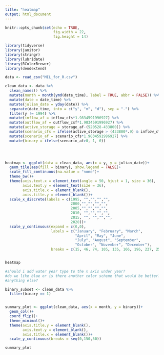 ```yaml
---
title: "heatmap"
output: html_document
---
```


```r
knitr::opts_chunk$set(echo = TRUE,
                      fig.width = 22,
                      fig.height = 14)
```



```r
library(tidyverse)
library(janitor)
library(stringr)
library(lubridate)
library(RColorBrewer)
library(dendextend)

data <- read_csv("MIL_for_R.csv")

clean_data <- data %>%
  clean_names() %>% 
  mutate(month = month(ymd(date_time), label = TRUE, abbr = FALSE)) %>% 
  mutate(date = date_time) %>% 
  mutate(julian_date = yday(date)) %>% 
  separate(date_time, into = c("y", "m", "d"), sep = "-") %>% 
  filter(y != 1994) %>% 
  mutate(inflow_af = inflow_cfs*1.9834591996927) %>% 
  mutate(outflow_af = outflow_csf*1.9834591996927) %>% 
  mutate(active_storage = storage_af-(520528-433800)) %>% 
  mutate(scenario_cfs = ifelse(active_storage > (433800*.9) & inflow_cfs > outflow_csf, active_storage - (433800*.9), NA)) %>% 
  mutate(scenario_af = scenario_cfs*1.9834591996927) %>% 
  mutate(binary = ifelse(scenario_af>0, 1, 0))
  




```


```r
heatmap <- ggplot(data = clean_data, aes(x = y, y = julian_date))+
  geom_tile(aes(fill = binary), show.legend = FALSE)+
  scale_fill_continuous(na.value = "none")+
  theme_bw()+
  theme(axis.text.x = element_text(angle = 50, hjust = 1, size = 36),
        axis.text.y = element_text(size = 36),
        axis.title.x = element_blank(),
        axis.title.y = element_blank())+
  scale_x_discrete(labels = c(1995, "","","","", 
                              2000,"","","","", 
                              2005,"","","","", 
                              2010, "","","","", 
                              2015, "", "","","",
                              2020))+
  scale_y_continuous(expand = c(0,0),
                     labels = c("January", "February", "March",
                                "April", "May", "June", 
                                "July", "August", "September", 
                                "October", "November", "December"), 
                     breaks = c(15, 46, 74, 105, 135, 166, 196, 227, 258, 288, 319, 349))


heatmap

#should i add water year type to the x axis under year?
#do we like blue or is there another color scheme that would be better?
#anything else?


```




```r

binary_subset <- clean_data %>% 
  filter(binary == 1)


summary_plot <- ggplot(clean_data, aes(x = month, y = binary))+
  geom_col()+
  coord_flip()+
  theme_minimal()+
  theme(axis.title.y = element_blank(),
        axis.text.y = element_blank(),
        axis.title.x = element_blank())+
  scale_y_continuous(breaks = seq(0,150,50))

summary_plot




```












